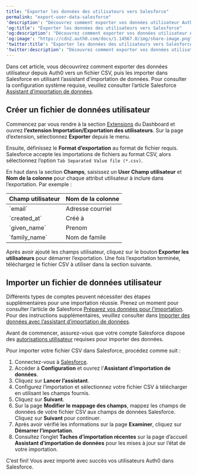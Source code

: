 ---
title: "Exporter les données des utilisateurs vers Salesforce"
permalink: "export-user-data-salesforce"
'description': "Découvrez comment exporter vos données utilisateur Auth0 vers Salesforce et les importer."
'og:title': "Exporter les données des utilisateurs vers Salesforce"
'og:description': "Découvrez comment exporter vos données utilisateur Auth0 vers Salesforce et les importer."
'og:image': "https://cdn2.auth0.com/docs/1.14567.0/img/share-image.png"
'twitter:title': "Exporter les données des utilisateurs vers Salesforce"
'twitter:description': "Découvrez comment exporter vos données utilisateur Auth0 vers Salesforce et les importer."
---

Dans cet article, vous découvrirez comment exporter des données utilisateur depuis Auth0 vers un fichier CSV, puis les importer dans Salesforce en utilisant l’assistant d’importation de données. Pour consulter la configuration système requise, veuillez consulter l’article Salesforce [Assistant d’importation de données](https://help.salesforce.com/articleView?id=data_import_wizard.htm).

## Créer un fichier de données utilisateur

Commencez par vous rendre à la section [Extensions](https://manage.auth0.com/#/extensions) du Dashboard et ouvrez **l’extension Importation/Exportation des utilisateurs**. Sur la page d’extension, sélectionnez **Exporter** depuis le menu.

Ensuite, définissez le **Format d’exportation** au format de fichier requis. Salesforce accepte les importations de fichiers au format CSV, alors sélectionnez l’option `Tab Separated Value file (*.csv)`.

En haut dans la section **Champs**, saisissez un **User Champ utilisateur** et **Nom de la colonne** pour chaque attribut utilisateur à inclure dans l’exportation. Par exemple :

<table class="table"><thead>
<tr>
<th>Champ utilisateur</th>
<th>Nom de la colonne</th>
</tr>
</thead>
<tbody>
<tr>
<td>`email`</td>
<td>Adresse courriel</td>
</tr>
<tr>
<td>`created_at`</td>
<td>Créé à</td>
</tr>
<tr>
<td>`given_name`</td>
<td>Prenom</td>
</tr>
<tr>
<td>`family_name`</td>
<td>Nom de famile</td>
</tr>
</tbody>
</table>

Après avoir ajouté les champs utilisateur, cliquez sur le bouton **Exporter les utilisateurs** pour démarrer l’exportation. Une fois l’exportation terminée, téléchargez le fichier CSV à utiliser dans la section suivante.

## Importer un fichier de données utilisateur

Différents types de comptes peuvent nécessiter des étapes supplémentaires pour une importation réussie. Prenez un moment pour consulter l’article de Salesforce [Préparez vos données pour l’importation](https://help.salesforce.com/articleView?id=import_prepare.htm). Pour des instructions supplémentaires, veuillez consulter dans [Importer des données avec l’assistant d’importation de données](https://help.salesforce.com/articleView?id=import_with_data_import_wizard.htm).

Avant de commencer, assurez-vous que votre compte Salesforce dispose des [autorisations utilisateur](https://help.salesforce.com/articleView?id=faq_import_general_permissions.htm) requises pour importer des données.

Pour importer votre fichier CSV dans Salesforce, procédez comme suit :

1. Connectez-vous à [Salesforce](https://login.salesforce.com/).
2. Accéder à **Configuration** et ouvrez l'**Assistant d’importation de données**.
3. Cliquez sur **Lancer l’assistant**.
4. Configurez l’importation et sélectionnez votre fichier CSV à télécharger en utilisant les champs fournis.
5. Cliquez sur **Suivant**.
6. Sur la page **Modifier le mappage des champs**, mappez les champs de données de votre fichier CSV aux champs de données Salesforce. Cliquez sur **Suivant** pour continuer.
7. Après avoir vérifié les informations sur la page **Examiner**, cliquez sur **Démarrer l’importation**.
8. Consultez l’onglet **Taches d’importation récentes** sur la page d’accueil **Assistant d’importation de données** pour les mises à jour sur l’état de votre importation.

C’est fini! Vous avez importé avec succès vos utilisateurs Auth0 dans Salesforce.